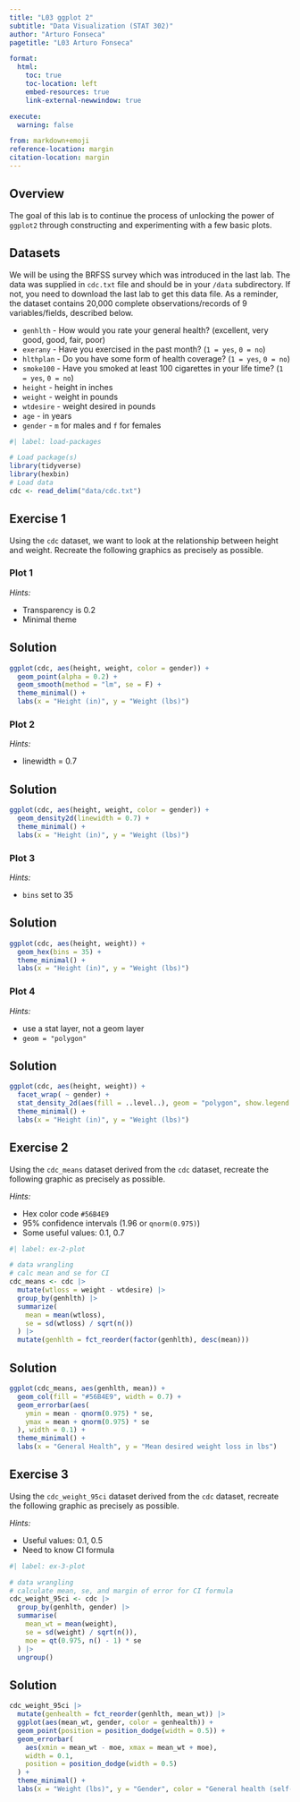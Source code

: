 ```yaml
---
title: "L03 ggplot 2"
subtitle: "Data Visualization (STAT 302)" 
author: "Arturo Fonseca"
pagetitle: "L03 Arturo Fonseca"

format:
  html:
    toc: true
    toc-location: left
    embed-resources: true
    link-external-newwindow: true

execute:
  warning: false

from: markdown+emoji
reference-location: margin
citation-location: margin
---
```


## Overview

The goal of this lab is to continue the process of unlocking the power of `ggplot2` through constructing and experimenting with a few basic plots.

## Datasets

We will be using the BRFSS survey which was introduced in the last lab. The data was supplied in `cdc.txt` file and should be in your `/data` subdirectory. If not, you need to download the last lab to get this data file. As a reminder, the dataset contains 20,000 complete observations/records of 9 variables/fields, described below.

* `genhlth` - How would you rate your general health? (excellent, very good, good, fair, poor)
* `exerany` - Have you exercised in the past month? (`1 = yes`, `0 = no`) 
* `hlthplan` - Do you have some form of health coverage? (`1 = yes`, `0 = no`) 
* `smoke100` - Have you smoked at least 100 cigarettes in your life time? (`1 = yes`, `0 = no`) 
* `height` -  height in inches
* `weight` - weight in pounds
* `wtdesire` - weight desired in pounds
* `age` - in years
* `gender` - `m` for males and `f` for females

```r
#| label: load-packages

# Load package(s)
library(tidyverse)
library(hexbin)
# Load data
cdc <- read_delim("data/cdc.txt")
```

## Exercise 1

Using the `cdc` dataset, we want to look at the relationship between height and weight. Recreate the following graphics as precisely as possible.

### Plot 1

*Hints:*

- Transparency is 0.2
- Minimal theme

::: {.callout-tip icon="false"}
## Solution

```r
ggplot(cdc, aes(height, weight, color = gender)) +
  geom_point(alpha = 0.2) +
  geom_smooth(method = "lm", se = F) +
  theme_minimal() +
  labs(x = "Height (in)", y = "Weight (lbs)")
```
:::

### Plot 2

*Hints:*

- linewidth = 0.7

::: {.callout-tip icon="false"}
## Solution

```r
ggplot(cdc, aes(height, weight, color = gender)) +
  geom_density2d(linewidth = 0.7) +
  theme_minimal() +
  labs(x = "Height (in)", y = "Weight (lbs)")
```
:::

### Plot 3

*Hints:*

- `bins` set to 35

::: {.callout-tip icon="false"}
## Solution

```r
ggplot(cdc, aes(height, weight)) +
  geom_hex(bins = 35) +
  theme_minimal() +
  labs(x = "Height (in)", y = "Weight (lbs)")
```
:::

### Plot 4

*Hints:*

- use a stat layer, not a geom layer
- `geom = "polygon"` 

::: {.callout-tip icon="false"}
## Solution

```r
ggplot(cdc, aes(height, weight)) +
  facet_wrap( ~ gender) +
  stat_density_2d(aes(fill = ..level..), geom = "polygon", show.legend = F) +
  theme_minimal() +
  labs(x = "Height (in)", y = "Weight (lbs)")
```
:::

## Exercise 2

Using the `cdc_means` dataset derived from the `cdc` dataset, recreate the following graphic as precisely as possible.

*Hints:*

- Hex color code `#56B4E9`
- 95% confidence intervals (1.96 or `qnorm(0.975)`)
- Some useful values: 0.1, 0.7


```r
#| label: ex-2-plot

# data wrangling
# calc mean and se for CI
cdc_means <- cdc |>
  mutate(wtloss = weight - wtdesire) |>
  group_by(genhlth) |>
  summarize(
    mean = mean(wtloss),
    se = sd(wtloss) / sqrt(n())
  ) |>
  mutate(genhlth = fct_reorder(factor(genhlth), desc(mean)))
```


::: {.callout-tip icon="false"}
## Solution

```r
ggplot(cdc_means, aes(genhlth, mean)) +
  geom_col(fill = "#56B4E9", width = 0.7) +
  geom_errorbar(aes(
    ymin = mean - qnorm(0.975) * se,
    ymax = mean + qnorm(0.975) * se
  ), width = 0.1) +
  theme_minimal() +
  labs(x = "General Health", y = "Mean desired weight loss in lbs")
```
:::

## Exercise 3

Using the `cdc_weight_95ci` dataset derived from the `cdc` dataset, recreate the following graphic as precisely as possible.

*Hints:*

- Useful values: 0.1, 0.5
- Need to know CI formula

```r
#| label: ex-3-plot

# data wrangling
# calculate mean, se, and margin of error for CI formula
cdc_weight_95ci <- cdc |>
  group_by(genhlth, gender) |>
  summarise(
    mean_wt = mean(weight),
    se = sd(weight) / sqrt(n()),
    moe = qt(0.975, n() - 1) * se
  ) |> 
  ungroup()
```


::: {.callout-tip icon="false"}
## Solution

```r
cdc_weight_95ci |>
  mutate(genhealth = fct_reorder(genhlth, mean_wt)) |>
  ggplot(aes(mean_wt, gender, color = genhealth)) +
  geom_point(position = position_dodge(width = 0.5)) +
  geom_errorbar(
    aes(xmin = mean_wt - moe, xmax = mean_wt + moe),
    width = 0.1,
    position = position_dodge(width = 0.5)
  ) +
  theme_minimal() +
  labs(x = "Weight (lbs)", y = "Gender", color = "General health (self-reported)")
```
:::
